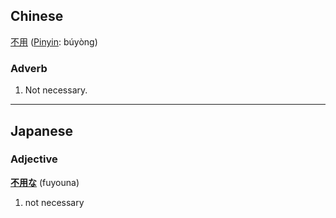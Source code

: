 ==Chinese==
[[不]][[用]] ([[Pinyin]]: búyòng)

===Adverb===
# Not necessary.

----

==Japanese==
===Adjective===
'''[[不]][[用]]な''' (fuyouna)

# not necessary